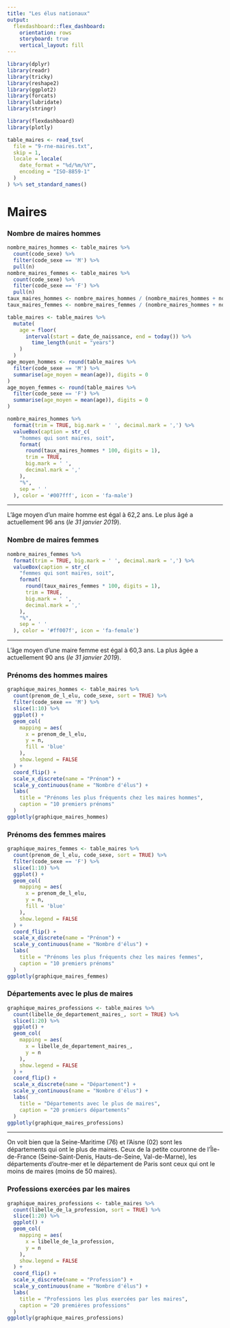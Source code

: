 ```yaml
---
title: "Les élus nationaux"
output: 
  flexdashboard::flex_dashboard:
    orientation: rows
    storyboard: true
    vertical_layout: fill
---
```


```r
library(dplyr)
library(readr)
library(tricky)
library(reshape2)
library(ggplot2)
library(forcats)
library(lubridate)
library(stringr)

library(flexdashboard)
library(plotly)

table_maires <- read_tsv(
  file = "9-rne-maires.txt", 
  skip = 1, 
  locale = locale(
    date_format = "%d/%m/%Y",
    encoding = "ISO-8859-1"
  )
) %>% set_standard_names()
```

Maires {.storyboard}
=========================================

### Nombre de maires hommes
```r
nombre_maires_hommes <- table_maires %>%
  count(code_sexe) %>%
  filter(code_sexe == 'M') %>%
  pull(n)
nombre_maires_femmes <- table_maires %>%
  count(code_sexe) %>%
  filter(code_sexe == 'F') %>%
  pull(n)
taux_maires_hommes <- nombre_maires_hommes / (nombre_maires_hommes + nombre_maires_femmes)
taux_maires_femmes <- nombre_maires_femmes / (nombre_maires_hommes + nombre_maires_femmes)

table_maires <- table_maires %>%
  mutate(
    age = floor(
      interval(start = date_de_naissance, end = today()) %>%
        time_length(unit = "years")
    )
  )
age_moyen_hommes <- round(table_maires %>%
  filter(code_sexe == 'M') %>%
  summarise(age_moyen = mean(age)), digits = 0
)
age_moyen_femmes <- round(table_maires %>%
  filter(code_sexe == 'F') %>%
  summarise(age_moyen = mean(age)), digits = 0
)

nombre_maires_hommes %>%
  format(trim = TRUE, big.mark = ' ', decimal.mark = ',') %>%
  valueBox(caption = str_c(
    "hommes qui sont maires, soit",
    format(
      round(taux_maires_hommes * 100, digits = 1),
      trim = TRUE,
      big.mark = ' ',
      decimal.mark = ','
    ),
    "%",
    sep = ' '
  ), color = '#007fff', icon = 'fa-male')
```

***
L'âge moyen d'un maire homme est égal à 62,2 ans. Le plus âgé a actuellement 96 ans
(<i>le 31 janvier 2019</i>).

### Nombre de maires femmes
```r
nombre_maires_femmes %>%
  format(trim = TRUE, big.mark = ' ', decimal.mark = ',') %>%
  valueBox(caption = str_c(
    "femmes qui sont maires, soit",
    format(
      round(taux_maires_femmes * 100, digits = 1),
      trim = TRUE,
      big.mark = ' ',
      decimal.mark = ','
    ),
    "%",
    sep = ' '
  ), color = '#ff007f', icon = 'fa-female')
```

***
L'âge moyen d'une maire femme est égal à 60,3 ans. La plus âgée a actuellement 90 ans
(<i>le 31 janvier 2019</i>).

### Prénoms des hommes maires
```r
graphique_maires_hommes <- table_maires %>% 
  count(prenom_de_l_elu, code_sexe, sort = TRUE) %>%
  filter(code_sexe == 'M') %>%
  slice(1:10) %>%
  ggplot() +
  geom_col(
    mapping = aes(
      x = prenom_de_l_elu,
      y = n,
      fill = 'blue'
    ),
    show.legend = FALSE
  ) +
  coord_flip() +
  scale_x_discrete(name = "Prénom") +
  scale_y_continuous(name = "Nombre d'élus") +
  labs(
    title = "Prénoms les plus fréquents chez les maires hommes", 
    caption = "10 premiers prénoms"
  )
ggplotly(graphique_maires_hommes)
```

### Prénoms des femmes maires
```r
graphique_maires_femmes <- table_maires %>% 
  count(prenom_de_l_elu, code_sexe, sort = TRUE) %>%
  filter(code_sexe == 'F') %>%
  slice(1:10) %>%
  ggplot() +
  geom_col(
    mapping = aes(
      x = prenom_de_l_elu,
      y = n,
      fill = 'blue'
    ),
    show.legend = FALSE
  ) +
  coord_flip() +
  scale_x_discrete(name = "Prénom") +
  scale_y_continuous(name = "Nombre d'élus") +
  labs(
    title = "Prénoms les plus fréquents chez les maires femmes", 
    caption = "10 premiers prénoms"
  )
ggplotly(graphique_maires_femmes)
```

### Départements avec le plus de maires

```r
graphique_maires_professions <- table_maires %>% 
  count(libelle_de_departement_maires_, sort = TRUE) %>%
  slice(1:20) %>%
  ggplot() +
  geom_col(
    mapping = aes(
      x = libelle_de_departement_maires_,
      y = n
    ),
    show.legend = FALSE
  ) +
  coord_flip() +
  scale_x_discrete(name = "Département") +
  scale_y_continuous(name = "Nombre d'élus") +
  labs(
    title = "Départements avec le plus de maires", 
    caption = "20 premiers départements"
  )
ggplotly(graphique_maires_professions)
```

***
On voit bien que la Seine-Maritime (76) et l'Aisne (02) sont les départements qui ont le
plus de maires. Ceux de la petite couronne de l'Île-de-France (Seine-Saint-Denis, Hauts-de-Seine, Val-de-Marne), les départements d'outre-mer et le département de Paris sont ceux qui ont le moins de maires (moins de 50 maires).

### Professions exercées par les maires

```r
graphique_maires_professions <- table_maires %>% 
  count(libelle_de_la_profession, sort = TRUE) %>%
  slice(1:20) %>%
  ggplot() +
  geom_col(
    mapping = aes(
      x = libelle_de_la_profession,
      y = n
    ),
    show.legend = FALSE
  ) +
  coord_flip() +
  scale_x_discrete(name = "Profession") +
  scale_y_continuous(name = "Nombre d'élus") +
  labs(
    title = "Professions les plus exercées par les maires", 
    caption = "20 premières professions"
  )
ggplotly(graphique_maires_professions)
```
